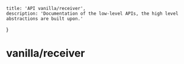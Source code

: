 	title: 'API vanilla/receiver',
	description: 'Documentation of the low-level APIs, the high level abstractions are built upon.'

}

# vanilla/receiver
